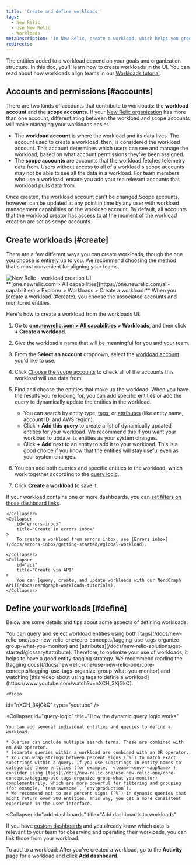 ```yaml
---
title: 'Create and define workloads'
tags:
  - New Relic 
  - Use New Relic 
  - Workloads
metaDescription: 'In New Relic, create a workload, which helps you group together monitored entities that are related.'
redirects:
---
```



The entities added to a workload depend on your goals and organization structure. In this doc, you'll learn how to create workloads in the UI. You can read about how workloads align teams in our [Workloads tutorial](/docs/tutorial-peak-demand/organize-data-workloads).

## Accounts and permissions [#accounts]

There are two kinds of accounts that contribute to workloads: the  **workload account** and the **scope accounts**. If your [New Relic organization](/docs/accounts/accounts-billing/account-structure/new-relic-account-structure) has more than one account, differentiating between the workload and scope accounts will make managing your workloads easier.

* The **workload account** is where the workload and its data lives. The account used to create a workload, then, is considered the workload account. This account determines which users can see and manage the workload, based on what account permissions they've been assigned. 
* The **scope accounts** are accounts that the workload fetches telemetry data from. Users without access to all of a workload's scope accounts may not be able to see all the data in a workload. For team members who use a workload, ensure you add your tea relevant accounts that workload pulls data from. 

Once created, the workload account can't be changed.Scope accounts, however, can be updated at any point in time by any user with workload management capabilities on the workload account. By default, all accounts that the workload creator has access to at the moment of the workload creation are set as scope accounts.

## Create workloads [#create]

There are a few different ways you can create workloads, though the one you choose is entirely up to you. We recommend choosing the method that's most convenient for aligning your teams.  

<CollapserGroup>
    <Collapser
        id="UI"
        title="Create a workload in the UI"
    >
        <img
  title="new-relic-create-workload.png"
  alt="New Relic - workload creation UI"
  src={workloadsCreateWorkload}
/>
<figcaption>
  **[one.newrelic.com > All capabilities](https://one.newrelic.com/all-capabilities) > Explorer > Workloads > Create a workload:** When you [create a workload](#create), you choose the associated accounts and monitored entities.
</figcaption>

Here's how to create a workload from the workloads UI:

1. Go to **[one.newrelic.com > All capabilities](https://one.newrelic.com/all-capabilities) > Workloads**, and then click **+ Create a workload**.
2. Give the workload a name that will be meaningful for you and your team.
3. From the **Select an account** dropdown, select the [workload account](#accounts) you'd like to use.
4. Click [Choose the scope accounts](#scope-accounts) to check all of the accounts this workload will use data from.
5. Find and choose the entities that make up the workload. When you have the results you're looking for, you can add specific entities or add the query to dynamically update the entities in the workload.

   * You can search by entity type, [tags](#tags), or [attributes](/docs/new-relic-solutions/get-started/glossary#attribute) (like entity name, account ID, and AWS region).
   * Click **+ Add this query** to create a list of dynamically updated entities for your workload. We recommend this if you want your workload to update its entities as your system changes.
   * Click **+ Add** next to an entity to add it to your workload. This is a good choice if you know that the entities will stay useful even as your system changes.
6. You can add both queries and specific entities to the workload, which work together according to the [query logic](#query-logic).
7. Click **Create a workload** to save it. 

If your workload contains one or more dashboards, you can [set filters on those dashboard links](#filter-dashboards).

    </Collapser>
    <Collapser
        id="errors-inbox"
        title="Create in errors inbox"
    >
        To create a workload from errors inbox, see [Errors inbox](/docs/errors-inbox/getting-started/#global-workload).

    </Collapser>
    <Collapser
        id="api"
        title="Create via API"
    >
        You can [query, create, and update workloads with our NerdGraph API](/docs/nerdgraph-workloads-tutorials).
    </Collapser>
</CollapserGroup> 

## Define your workloads [#define]

Below are some details and tips about some aspects of defining workloads:

<CollapserGroup>
  <Collapser
    id="tags"
    title="Use tags to define the workload content"
  >
    You can query and select workload entities using both [tags](/docs/new-relic-one/use-new-relic-one/core-concepts/tagging-use-tags-organize-group-what-you-monitor) and [attributes](/docs/new-relic-solutions/get-started/glossary#attribute). Therefore, to optimize your use of workloads, it helps to have a good entity-tagging strategy. We recommend reading the [tagging docs](/docs/new-relic-one/use-new-relic-one/core-concepts/tagging-use-tags-organize-group-what-you-monitor) and watching [this video about using tags to define a workload](https://www.youtube.com/watch?v=nXCH_3XjGkQ).

    <Video
  id="nXCH_3XjGkQ"
  type="youtube"
/>
  </Collapser>

  <Collapser
    id="query-logic"
    title="How the dynamic query logic works"
  >
    You can add several individual entities and queries to define a workload.

    * Queries can include multiple search terms. These are combined with an AND operator.
    * Separate queries within a workload are combined with an OR operator.
    * You can wrap strings between percent signs (`%`) to match exact substrings within a query. If you use substrings in entity names to categorize those entities (for example, `<team>-<env>-<appName>`), consider using [tags](/docs/new-relic-one/use-new-relic-one/core-concepts/tagging-use-tags-organize-group-what-you-monitor) complementarily, which are more powerful for filtering and grouping (for example, `team:awesome`, `env:production`).
    * We recommend not to use percent signs (`%`) in dynamic queries that might return over 500 entities. This way, you get a more consistent experience in the user interface.
  </Collapser>

  <Collapser
    id="add-dashboards"
    title="Add dashboards to workloads"
  >
If you have [custom dashboards](/docs/dashboards/new-relic-one-dashboards/get-started/introduction-new-relic-one-dashboards) and you already know which data is relevant to your team for observing and operating their workloads, you can link those <InlinePopover type="dashboards" /> from your workload.

To add <InlinePopover type="dashboards" /> to a workload: After you've created a workload, go to the **Activity** page for a workload and click **Add dashboard**.
  </Collapser>
</CollapserGroup>
